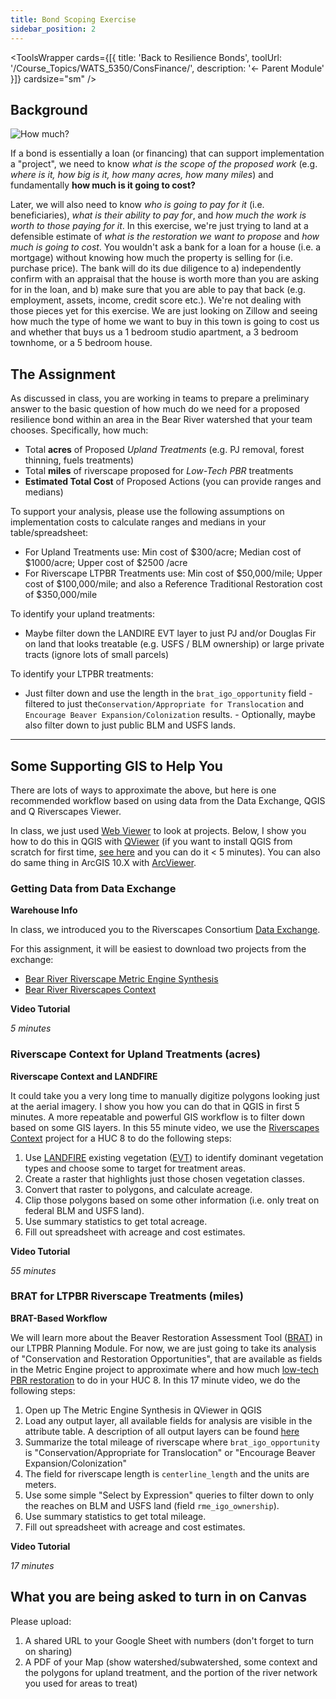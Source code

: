```yaml
---
title: Bond Scoping Exercise
sidebar_position: 2
---
```


<ToolsWrapper
  cards={[{
    title: 'Back to Resilience Bonds',
    toolUrl: '/Course_Topics/WATS_5350/ConsFinance/',
    description: '← Parent Module'
  }]}
  cardsize="sm"
/>

## Background

![How much?](/img/howmuch.png)

If a bond is essentially a loan (or financing) that can support implementation a "project", we need to know _what is the scope of the proposed work_ (e.g. _where is it, how big is it, how many acres, how many miles_) and fundamentally **how much is it going to cost?**

Later, we will also need to know  _who is going to pay for it_ (i.e. beneficiaries), _what is their ability to pay for_, and _how much the work is worth to those paying for it_. In this exercise, we're just trying to land at a defensible estimate of _what is the restoration we want to propose_ and _how much is going to cost_. You wouldn't ask a bank for a loan for a house (i.e. a mortgage) without knowing how much the property is selling for (i.e. purchase price). The bank will do its due diligence to a) independently confirm with an appraisal that the house is worth more than you are asking for in the loan, and b) make sure that you are able to pay that back (e.g. employment, assets, income, credit score etc.). We're not dealing with those pieces yet for this exercise. We are just looking on Zillow and seeing how much the type of home we want to buy in this town is going to cost us and whether that buys us a 1 bedroom studio apartment, a 3 bedroom townhome, or a 5 bedroom house. 

## The Assignment

As discussed in class, you are working in teams to prepare a preliminary answer to the basic question of how much do we need for a proposed resilience bond within an area in the Bear River watershed that your team chooses. Specifically, how much:

- Total **acres** of Proposed *Upland Treatments* (e.g. PJ removal, forest thinning, fuels treatments)
- Total **miles** of riverscape proposed for *Low-Tech PBR* treatments
- **Estimated Total Cost** of Proposed Actions (you can provide ranges and medians)

To support your analysis, please use the following assumptions on implementation costs to calculate ranges and medians in your table/spreadsheet:

- For Upland Treatments use: Min cost of $300/acre; Median cost of $1000/acre; Upper cost of $2500 /acre
- For Riverscape LTPBR Treatments use:  Min cost of $50,000/mile; Upper cost of $100,000/mile; and also a Reference Traditional Restoration cost of $350,000/mile

To identify your upland treatments:

- Maybe filter down the LANDIRE EVT layer to just PJ and/or Douglas Fir on land that looks treatable (e.g. USFS / BLM ownership) or large private tracts (ignore lots of small parcels)


To identify your LTPBR treatments: 
- Just filter down and use the length in the `brat_igo_opportunity` field - filtered to just the`Conservation/Appropriate for Translocation` and `Encourage Beaver Expansion/Colonization` results. - Optionally, maybe also filter down to just public BLM and USFS lands. 

-----
## Some Supporting GIS to Help You

There are lots of ways to approximate the above, but here is one recommended workflow based on using data from the Data Exchange, QGIS and Q Riverscapes Viewer.

In class, we just used [Web Viewer](https://viewer.riverscapes.net/software-help/help-web/) to look at projects. Below, I show you how to do this in QGIS with [QViewer](https://viewer.riverscapes.net/software-help/help-qgis/) (if you want to install QGIS from scratch for first time, [see here](https://qgis.org/download/) and you can do it < 5 minutes). You can also do same thing in ArcGIS 10.X with [ArcViewer](https://viewer.riverscapes.net/software-help/help-arc/).

### Getting Data from Data Exchange

**Warehouse Info**

In class, we introduced you to the Riverscapes Consortium [Data Exchange](https://data.riverscapes.net/).

For this assignment, it will be easiest to download two projects from the exchange:

- [Bear River Riverscape Metric Engine Synthesis](https://data.riverscapes.net/p/212f1525-7083-4737-afe6-5b3c23e49830/)
- [Bear River Riverscapes Context](https://data.riverscapes.net/p/dd1318f8-2b3f-49b9-9323-ff007c327195/)

**Video Tutorial**

<YouTubeEmbed videoId="Xlg--J14JAE" title="Data Exchange & QGIS Overview" />

_5 minutes_

### Riverscape Context for Upland Treatments (acres)

**Riverscape Context and LANDFIRE**

It could take you a very long time to manually digitize polygons looking just at the aerial imagery. I show you how you can do that in QGIS in first 5 minutes. A more repeatable and powerful GIS workflow is to filter down based on some GIS layers. In this 55 minute video, we use the [Riverscapes Context](https://tools.riverscapes.xyz/rscontext/) project for a HUC 8 to do the following steps:

1. Use [LANDFIRE](https://landfire.gov) existing vegetation ([EVT](https://landfire.gov/evt.php)) to identify dominant vegetation types and choose some to target for treatment areas.
2. Create a raster that highlights just those chosen vegetation classes.
3. Convert that raster to polygons, and calculate acreage.
4. Clip those polygons based on some other information (i.e. only treat on federal BLM and USFS land).
5. Use summary statistics to get total acreage.
6. Fill out spreadsheet with acreage and cost estimates.

**Video Tutorial**

<YouTubeEmbed videoId="9JX5u53NuDI" title="Riverscape Context & LANDFIRE in QGIS" />

_55 minutes_


### BRAT for LTPBR Riverscape Treatments (miles)

**BRAT-Based Workflow**

We will learn more about the Beaver Restoration Assessment Tool ([BRAT](https://tools.riverscapes.net/brat/)) in our LTPBR Planning Module. For now, we are just going to take its analysis of "Conservation and Restoration Opportunities", that are available as fields in the Metric Engine project to approximate where and how much [low-tech PBR restoration](http://lowtechpbr.restoration.usu.edu/) to do in your HUC 8. In this 17 minute video, we do the following steps:

1. Open up The Metric Engine Synthesis in QViewer in QGIS
2. Load any output layer, all available fields for analysis are visible in the attribute table. A description of all output layers can be found [here](https://tools.riverscapes.net/rme/)
3. Summarize the total mileage of riverscape where `brat_igo_opportunity` is "Conservation/Appropriate for Translocation" or "Encourage Beaver Expansion/Colonization"
4. The field for riverscape length is `centerline_length` and the units are meters.
5. Use some simple "Select by Expression" queries to filter down to only the reaches on BLM and USFS land (field `rme_igo_ownership`).
6. Use summary statistics to get total mileage.
7. Fill out spreadsheet with acreage and cost estimates.

**Video Tutorial**

<YouTubeEmbed videoId="l8uDiNT2DoY" title="BRAT-Based Workflow in QGIS" />

_17 minutes_

## What you are being asked to turn in on Canvas

Please upload:

1. A shared URL to your Google Sheet with numbers (don't forget to turn on sharing)
2. A PDF of your Map (show watershed/subwatershed, some context and the polygons for upland treatment, and the portion of the river network you used for areas to treat)
